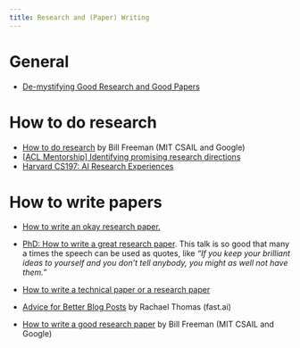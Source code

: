 ```yaml
---
title: Research and (Paper) Writing
---
```


# General

- [De-mystifying Good Research and Good Papers](feifei.qmd)

# How to do research 

- <i class="bi bi-globe-americas"></i> [How to do research](bill1.qmd) by Bill Freeman (MIT CSAIL and Google)
- <i class="bi bi-camera-video"></i> [[ACL Mentorship] Identifying promising research directions](https://www.youtube.com/watch?v=tvN7LHdc-mw)
- <i class="bi bi-calendar2"></i> [Harvard CS197: AI Research Experiences](https://www.cs197.seas.harvard.edu/)

# How to write papers

- <i class="bi bi-camera-video"></i> [How to write an okay research paper.](https://www.youtube.com/watch?v=qNlwVGxkG7Q&t=1341s)

- <i class="bi bi-camera-video"></i> [PhD: How to write a great research paper](https://www.youtube.com/watch?v=1AYxMbYZQ1Y). This talk is so good that many a times the speech can be used as quotes, like *"If you keep your brilliant ideas to yourself and you don't tell anybody, you might as well not have them."*

- <i class="bi bi-globe-americas"></i> [How to write a technical paper or a research paper](ernst-writingpaper.qmd)
  
- <i class="bi bi-globe-americas"></i> [Advice for Better Blog Posts](https://www.fast.ai/posts/2019-05-13-blogging-advice.html) by Rachael Thomas (fast.ai) 

- <i class="bi bi-globe-americas"></i> [How to write a good research paper](https://faculty.cc.gatech.edu/~parikh/citizenofcvpr/static/slides/freeman_how_to_write_papers.pdf) by Bill Freeman (MIT CSAIL and Google)